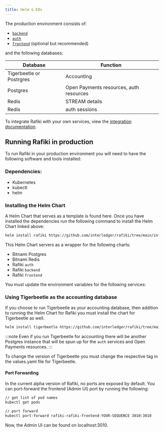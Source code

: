 ```yaml
---
title: Helm & K8s
---
```



The production environment consists of:

- [`backend`](/integration/deployment/services/backend-service/)
- [`auth`](/integration/deployment/services/auth-service/)
- [`frontend`](/integration/deployment/services/frontend-service/) (optional but recommended) 

and the following databases:

| Database                 | Function                                |
|--------------------------|-----------------------------------------|
| Tigerbeetle or Postrgres | Accounting                              |
| Postgres                 | Open Payments resources, auth resources |
| Redis                    | STREAM details                          |
| Redis                    | auth sessions                           |

To integrate Rafiki with your own services, view the [integration documentation](/integration/getting-started).


## Running Rafiki in production

To run Rafiki in your production environment you will need to have the following software and tools installed:

### Dependencies:

- <LinkOut href='https://kubernetes.io/releases/download/'>Kubernetes</LinkOut>
- <LinkOut href='https://kubernetes.io/docs/tasks/tools/#kubectl'>
    kubectl
  </LinkOut>
- <LinkOut href='https://helm.sh/docs/intro/install/'>helm</LinkOut>

### Installing the Helm Chart 

A Helm Chart that serves as a template is found <LinkOut href= 'https://github.com/interledger/rafiki/tree/main/infrastructure/helm/rafiki/'>here</LinkOut>.
Once you have installed the dependencies run the following command to install the Helm Chart linked above:

```sh
helm install rafiki https://github.com/interledger/rafiki/tree/main/infrastructure/helm/rafiki
```
This Helm Chart servers as a wrapper for the following charts:

- Bitnami Postgres
- Bitnami Redis
- Rafiki `auth`
- Rafiki `backend`
- Rafiki `frontend`

You must update the environment variables for the following services:

<Tabs>
<TabItem label='auth'>
<AuthEnv />
</TabItem>
<TabItem label='backend'>
<BackEnv />
</TabItem>
<TabItem label='frontend'>
<FrontEnv />
</TabItem>
</Tabs>

### Using Tigerbeetle as the accounting database

If you choose to run Tigerbeetle as your accounting database, then addition to running the Helm Chart for Rafiki you must install the chart for Tigerbeetle as well. 

```sh    
helm install tigerbeetle https://github.com/interledger/rafiki/tree/main/infrastructure/helm/tigerbeetle
```

:::note
Even if you run Tigerbeetle for accounting there will be another Postgres instance that will be spun up for the `auth` services and Open Payments resources.
:::

To change the version of Tigerbeetle you must change the respective tag in the <LinkOut href='https://github.com/interledger/rafiki/blob/main/infrastructure/helm/tigerbeetle/values.yaml'>values.yaml</LinkOut> file for Tigerbeetle.

#### Port Forwarding

In the current alpha version of Rafiki, no ports are exposed by default. You can port-forward the frontend (Admin UI) port by running the following:

```sh
// get list of pod names
kubectl get pods

// port forward
kubectl port-forward rafiki-rafiki-frontend-YOUR-SEQUENCE 3010:3010
```

Now, the Admin UI can be found on localhost:3010.
